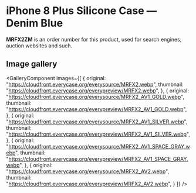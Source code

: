 
# iPhone 8 Plus Silicone Case — Denim Blue

<Callout type='info' emoji='👉🏻'>**MRFX2ZM** is an order number for this product, used for search engines, auction websites and such.</Callout>

## Image gallery

<GalleryComponent
    images={[
      {
        original: "https://cloudfront.everycase.org/everysource/MRFX2.webp",
        thumbnail: "https://cloudfront.everycase.org/everypreview/MRFX2.webp",
      },
      {
        original: "https://cloudfront.everycase.org/everysource/MRFX2_AV1_GOLD.webp",
        thumbnail: "https://cloudfront.everycase.org/everypreview/MRFX2_AV1_GOLD.webp",
      },
      {
        original: "https://cloudfront.everycase.org/everysource/MRFX2_AV1_SILVER.webp",
        thumbnail: "https://cloudfront.everycase.org/everypreview/MRFX2_AV1_SILVER.webp",
      },
      {
        original: "https://cloudfront.everycase.org/everysource/MRFX2_AV1_SPACE_GRAY.webp",
        thumbnail: "https://cloudfront.everycase.org/everypreview/MRFX2_AV1_SPACE_GRAY.webp",
      },
      {
        original: "https://cloudfront.everycase.org/everysource/MRFX2_AV2.webp",
        thumbnail: "https://cloudfront.everycase.org/everypreview/MRFX2_AV2.webp",
      }
    ]}
  />
